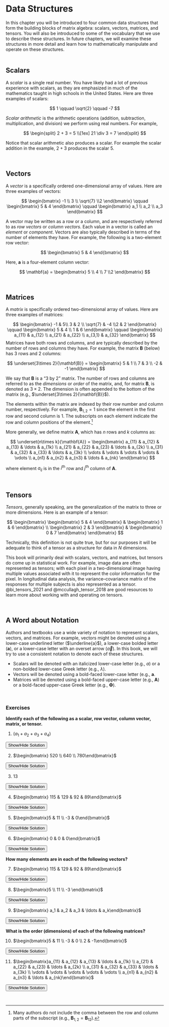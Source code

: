 # Data Structures {#data-structures}

In this chapter you will be introduced to four common data structures that form the building blocks of matrix algebra: scalars, vectors, matrices, and tensors. You will also be introduced to some of the vocabulary that we use to describe these structures. In future chapters, we will examine these structures in more detail and learn how to mathematically manipulate and operate on these structures.  
<br />


## Scalars

A *scalar* is a single real number. You have likely had a lot of previous experience with scalars, as they are emphasized in much of the mathematics taught in high schools in the United States. Here are three examples of scalars:

$$
1 \qquad \sqrt{2} \qquad -7
$$

*Scalar arithmetic* is the arithmetic operations (addition, subtraction, multiplication, and division) we perform using real numbers. For example,

$$
\begin{split}
2 + 3 = 5 \\[1ex]
21 \div 3 = 7
\end{split}
$$

Notice that scalar arithmetic also produces a scalar. For example the scalar addition in the example, $2+3$ produces the scalar $5$. 


<br />


## Vectors

A *vector* is a specifically ordered one-dimensional array of values. Here are three examples of vectors:

$$
\begin{bmatrix}
-1 \\ 3 \\ \sqrt{7} \\2
\end{bmatrix} \qquad \begin{bmatrix}
5 & 4
\end{bmatrix} \qquad \begin{bmatrix}
a_1 \\ a_2 \\ a_3 
\end{bmatrix} 
$$

A vector may be written as a row or a column, and are respectively referred to as *row vectors* or *column vectors*. Each value in a vector is called an *element* or *component*. Vectors are also typically described in terms of the number of elements they have. For example, the following is a two-element row vector:

$$
\begin{bmatrix}
5 & 4
\end{bmatrix}
$$

Here, **a** is a four-element column vector:

$$
\mathbf{a} = \begin{bmatrix}
5 \\ 4 \\ 7 \\2
\end{bmatrix}
$$



<br />


## Matrices

A *matrix* is specifically ordered two-dimensional array of values. Here are three examples of matrices:

$$
\begin{bmatrix}
-1 & 5\\ 3 & 2 \\ \sqrt{7} & -4 \\2 & 2
\end{bmatrix} \qquad \begin{bmatrix}
5 & 4 \\ 1 & 6
\end{bmatrix} \qquad \begin{bmatrix}
a_{11} & a_{12} \\ a_{21} & a_{22} \\ a_{3,1} & a_{32} 
\end{bmatrix} 
$$
Matrices have both rows and columns, and are typically described by the number of rows and columns they have. For example, the matrix **B** (below) has 3 rows and 2 columns:


$$
\underset{3\times 2}{\mathbf{B}} = \begin{bmatrix}
5 & 1 \\
7 & 3 \\
-2 & -1
\end{bmatrix}
$$

We say that **B** is a "3 by 2" matrix. The number of rows and columns are referred to as the *dimensions* or *order* of the matrix, and, for matrix **B**, is denoted as $3\times 2$. The dimension is often appended to the bottom of the matrix (e.g., $\underset{3\times 2}{\mathbf{B}}$).

The elements within the matrix are indexed by their row number and column number, respectively. For example, $\mathbf{B}_{1,2} = 1$ since the element in the first row and second column is 1. The subscripts on each element indicate the row and column positions of the element.^[Many authors do not include the comma between the row and column parts of the subscript (e.g., $\mathbf{B}_{1,2} = \mathbf{B}_{12}$).]

More generally, we define matrix **A**, which has *n* rows and *k* columns as:

$$
\underset{n\times k}{\mathbf{A}} = \begin{bmatrix}
a_{11} & a_{12} & a_{13} & \ldots & a_{1k} \\ 
a_{21} & a_{22} & a_{23} & \ldots & a_{2k} \\
a_{31} & a_{32} & a_{33} & \ldots & a_{3k} \\
\vdots & \vdots & \vdots & \vdots & \vdots \\
a_{n1} & a_{n2} & a_{n3} & \ldots & a_{nk}
\end{bmatrix}
$$

where element $a_{ij}$ is in the $i^{\mathrm{th}}$ row and $j^{\mathrm{th}}$ column of **A**.

<br />


## Tensors

*Tensors*, generally speaking, are the generalization of the matrix to three or more dimensions. Here is an example of a tensor:

$$
\begin{bmatrix}
\begin{bmatrix}
5 & 4
\end{bmatrix}  & \begin{bmatrix}
1 & 6
\end{bmatrix}  \\ \begin{bmatrix}
2 & 3
\end{bmatrix} & \begin{bmatrix}
0 & 7
\end{bmatrix}
\end{bmatrix} 
$$

Technically, this definition is not quite true, but for our purposes it will be adequate to think of a tensor as a structure for data in *N* dimensions. 


This book will primarily deal with scalars, vectors, and matrices, but tensors do come up in statistical work. For example, image data are often represented as tensors; with each pixel in a two-dimensional image having multiple values associated with it to represent the color information for the pixel. In longitudinal data analysis, the variance--covariance matrix of the responses for multiple subjects is also represented as a tensor. @bi_tensors_2021 and @mccullagh_tensor_2018 are good resources to learn more about working with and operating on tensors.

<br / >


## A Word about Notation

Authors and textbooks use a wide variety of notation to represent scalars, vectors, and matrices. For example, vectors might be denoted using a lower-case underlined letter ($\underline{a}$), a lower-case bolded letter (**a**), or a lower-case letter with an overset arrow ($\vec{a}$). In this book, we will try to use a consistent notation to denote each of these structures.


:::fyi
- Scalars will be denoted with an italicized lower-case letter (e.g., $a$) or a non-bolded lower-case Greek letter (e.g., $\lambda$).
- Vectors will be denoted using a bold-faced lower-case letter (e.g., **a**.
- Matrices will be denoted using a bold-faced upper-case letter (e.g., **A**) or a bold-faced upper-case Greek letter (e.g., $\boldsymbol\Phi$).
:::


<br />

:::exercises
### Exercises

**Identify each of the following as a scalar, row vector, column vector, matrix, or tensor.**

1. $(a_1 + a_2 + a_3 + a_4)$


<button class="solution-btn solution-btn-default" onclick="toggle_visibility('solution_01');">Show/Hide Solution</button>
<div id="solution_01" style="display:none; margin: -40px 0 40px 40px;">Scalar</div>

2. $\begin{bmatrix} 520 \\ 640 \\ 780\end{bmatrix}$

<button class="solution-btn solution-btn-default" onclick="toggle_visibility('solution_02');">Show/Hide Solution</button>
<div id="solution_02" style="display:none; margin: -40px 0 40px 40px;">Column vector</div>

3. 13

<button class="solution-btn solution-btn-default" onclick="toggle_visibility('solution_03');">Show/Hide Solution</button>
<div id="solution_03" style="display:none; margin: -40px 0 40px 40px;">Scalar</div>

4. $\begin{bmatrix} 115 & 129 & 92 & 89\end{bmatrix}$

<button class="solution-btn solution-btn-default" onclick="toggle_visibility('solution_04');">Show/Hide Solution</button>
<div id="solution_04" style="display:none; margin: -40px 0 40px 40px;">Row vector</div>

5. $\begin{bmatrix}5 & 11 \\ -3 & 0\end{bmatrix}$

<button class="solution-btn solution-btn-default" onclick="toggle_visibility('solution_05');">Show/Hide Solution</button>
<div id="solution_05" style="display:none; margin: -40px 0 40px 40px;">Matrix</div>


6. $\begin{bmatrix} 0 & 0 & 0\end{bmatrix}$

<button class="solution-btn solution-btn-default" onclick="toggle_visibility('solution_06');">Show/Hide Solution</button>
<div id="solution_06" style="display:none; margin: -40px 0 40px 40px;">Row vector</div>



**How many elements are in each of the following vectors?**

7. $\begin{bmatrix} 115 & 129 & 92 & 89\end{bmatrix}$

<button class="solution-btn solution-btn-default" onclick="toggle_visibility('solution_07');">Show/Hide Solution</button>
<div id="solution_07" style="display:none; margin: -40px 0 40px 40px;">4 elements</div>

8. $\begin{bmatrix}5 \\ 11 \\ -3 \end{bmatrix}$

<button class="solution-btn solution-btn-default" onclick="toggle_visibility('solution_08');">Show/Hide Solution</button>
<div id="solution_08" style="display:none; margin: -40px 0 40px 40px;">3 elements</div>


9. $\begin{bmatrix} a_1 & a_2 & a_3 & \ldots & a_k\end{bmatrix}$

<button class="solution-btn solution-btn-default" onclick="toggle_visibility('solution_09');">Show/Hide Solution</button>
<div id="solution_09" style="display:none; margin: -40px 0 40px 40px;">*k* elements</div>


**What is the order (dimensions) of each of the following matrices?**

10. $\begin{bmatrix}5 & 11 \\ -3 & 0 \\ 2 & -1\end{bmatrix}$

<button class="solution-btn solution-btn-default" onclick="toggle_visibility('solution_10');">Show/Hide Solution</button>
<div id="solution_10" style="display:none; margin: -40px 0 40px 40px;">$3\times2$</div>

11. $\begin{bmatrix}a_{11} & a_{12} & a_{13} & \ldots & a_{1k} \\ a_{21} & a_{22} & a_{23} & \ldots & a_{2k} \\ a_{31} & a_{32} & a_{33} & \ldots & a_{3k} \\ \vdots & \vdots & \vdots & \vdots & \vdots \\ a_{n1} & a_{n2} & a_{n3} & \ldots & a_{nk}\end{bmatrix}$

<button class="solution-btn solution-btn-default" onclick="toggle_visibility('solution_11');">Show/Hide Solution</button>
<div id="solution_11" style="display:none; margin: -40px 0 40px 40px;">$n\times k$</div>

:::

<br />


